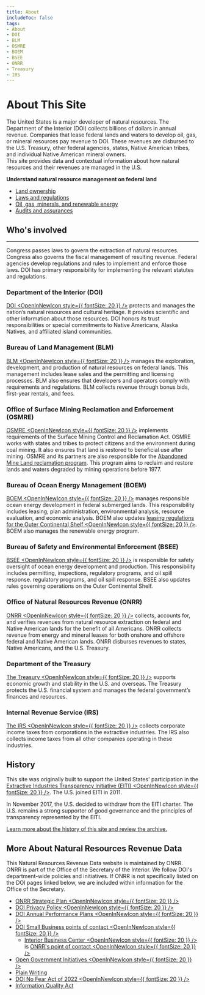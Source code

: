 ```yaml
---
title: About
includeToc: false
tags:
- About
- DOI
- BLM
- OSMRE
- BOEM
- BSEE
- ONRR
- Treasury
- IRS
---
```

<Box bgcolor='primary.main'>
<Container maxWidth="lg">
<Grid container spacing={2} alignItems='center'>
<Grid item xs={12} sm={8}>
<Box p={3} pl={0}>


# About This Site

The United States is a major developer of natural resources. The Department of the Interior (DOI) collects billions of dollars in annual revenue. Companies that lease <GlossaryTerm>federal lands and waters</GlossaryTerm> to develop oil, gas, or mineral resources pay revenue to DOI. These revenues are <Link href="/how-revenue-works#understanding-federal-disbursements">disbursed</Link> to the U.S. Treasury, other federal agencies, states, Native American tribes, and individual Native American mineral owners.
<br />
This site provides data and contextual information about how natural resources and their revenues are managed in the U.S.

</Box>
</Grid>
<Grid container xs={12} sm={4} >
<Box p={3} border={4} borderTop={0} borderBottom={0} borderColor='white'>
<Grid item xs={12}>

**Understand natural resource management on federal land**

 * [Land ownership](/how-revenue-works/ownership/)
 * [Laws and regulations](/how-revenue-works/#what-laws-regulations-govern-natural-resource-extraction-in-the-us)
 * [Oil, gas, minerals, and renewable energy](/how-revenue-works/#the-production-process)
 * [Audits and assurances](/how-revenue-works/audits-and-assurances/)

</Grid>
</Box>
</Grid>
</Grid>

</Container>
</Box>

<!-- Begin content -->

<Container maxWidth="lg" component="section">

## Who's involved

---

Congress passes laws to govern the extraction of natural resources. Congress also governs the fiscal management of resulting revenue. Federal agencies develop regulations and rules to implement and enforce those laws. DOI has primary responsibility for implementing the relevant statutes and regulations.

<Box mt={5} mb={5}>
<Grid container spacing={3} >

<Grid item xs={6} sm={2}>
<DoiLogoImg />
</Grid>
<Grid item xs={12} sm={10}>

### Department of the Interior (DOI)

[DOI <OpenInNewIcon style={{ fontSize: 20 }} />](https://www.doi.gov/) protects and manages the nation’s natural resources and cultural heritage. 
It provides scientific and other information about those resources. 
DOI honors its trust responsibilities or special commitments to Native Americans, Alaska Natives, and affiliated island communities.

</Grid>
<Grid item xs={12}>

<!-- Used for spacing -->

</Grid>
<Grid item xs={6} sm={2}>
<BlmLogoImg />
</Grid>
<Grid item xs={12} sm={10}>

### Bureau of Land Management (BLM)

[BLM <OpenInNewIcon style={{ fontSize: 20 }} />](http://www.blm.gov/) manages the exploration, development, and production of natural resources on federal lands. 
This management includes lease sales and the permitting and licensing processes. BLM also ensures that developers and operators comply with requirements and regulations. 
BLM collects revenue through bonus bids, first-year rentals, and fees.

</Grid>

<Grid item xs={12}>

<!-- Used for spacing -->

</Grid>
<Grid item xs={6} sm={2}>
<OsmreLogoImg />
</Grid>
<Grid item xs={12} sm={10}>

### Office of Surface Mining Reclamation and Enforcement (OSMRE)

[OSMRE <OpenInNewIcon style={{ fontSize: 20 }} />](http://www.osmre.gov/) implements requirements of the Surface Mining Control and Reclamation Act. 
OSMRE works with states and tribes to protect citizens and the environment during coal mining. 
It also ensures that land is restored to beneficial use after mining. 
OSMRE and its partners are also responsible for the [Abandoned Mine Land reclamation program](https://revenuedata.doi.gov/how-revenue-works/aml-reclamation-program/). 
This program aims to reclaim and restore lands and waters degraded by mining operations before 1977.

</Grid>

<Grid item xs={12}>

<!-- Used for spacing -->

</Grid>
<Grid item xs={6} sm={2}>
<BoemLogoImg />
</Grid>
<Grid item xs={12} sm={10}>

### Bureau of Ocean Energy Management (BOEM)

[BOEM <OpenInNewIcon style={{ fontSize: 20 }} />](http://www.boem.gov/) manages responsible ocean energy development in federal submerged lands. 
This responsibility includes leasing, plan administration, environmental analysis, resource evaluation, and economic analysis. 
BOEM also updates [leasing regulations for the Outer Continental Shelf <OpenInNewIcon style={{ fontSize: 20 }} />](http://www.boem.gov/National-Environmental-Policy-Act/).
BOEM also manages the renewable energy program.

</Grid>

<Grid item xs={12}>

<!-- Used for spacing -->

</Grid>
<Grid item xs={6} sm={2}>
<BseeLogoImg />
</Grid>
<Grid item xs={12} sm={10}>

### Bureau of Safety and Environmental Enforcement (BSEE)

[BSEE <OpenInNewIcon style={{ fontSize: 20 }} />](http://www.bsee.gov/) is responsible for safety oversight of ocean energy development and production. 
This responsibility includes permitting, inspections, regulatory programs, and oil spill response. regulatory programs, and oil spill response. 
BSEE also updates rules governing operations on the <GlossaryTerm>Outer Continental Shelf</GlossaryTerm>.

</Grid>

<Grid item xs={12}>

<!-- Used for spacing -->

</Grid>
<Grid item xs={6} sm={2}>
  <OnrrLogoImg style={{ height: '100%', width: '100%' }} />
</Grid>
<Grid item xs={12} sm={10}>

### Office of Natural Resources Revenue (ONRR)

[ONRR <OpenInNewIcon style={{ fontSize: 20 }} />](http://www.onrr.gov/) collects, accounts for, and verifies revenues from natural resource extraction on federal and Native American lands for the benefit of all Americans. 
ONRR collects revenue from energy and mineral leases for both onshore and offshore federal and Native American lands.
ONRR disburses revenues to states, Native Americans, and the U.S. Treasury.

</Grid>

<Grid item xs={12}>

<!-- Used for spacing -->

</Grid>
<Grid item xs={6} sm={2}>
<DotLogoImg />
</Grid>
<Grid item xs={12} sm={10}>

### Department of the Treasury

[The Treasury <OpenInNewIcon style={{ fontSize: 20 }} />](http://www.treasury.gov/Pages/default.aspx) supports economic growth and stability in the U.S. and overseas. 
The Treasury protects the U.S. financial system and manages the federal government’s finances and resources.

</Grid>

<Grid item xs={12}>

<!-- Used for spacing -->

</Grid>
<Grid item xs={6} sm={2}>
<IrsLogoImg />
</Grid>
<Grid item xs={12} sm={10}>

### Internal Revenue Service (IRS)

[The IRS <OpenInNewIcon style={{ fontSize: 20 }} />](https://www.irs.gov/) collects corporate income taxes from corporations in the extractive industries. 
The IRS also collects income taxes from all other companies operating in these industries.

</Grid>

</Grid>

## History

This site was originally built to support the United States' participation in the [Extractive Industries Transparency Initiative (EITI) <OpenInNewIcon style={{ fontSize: 20 }} />](https://eiti.org/).
The U.S. joined EITI in 2011.
<br />

In November 2017, the U.S. decided to withdraw from the EITI charter. The U.S. remains a strong supporter of
good governance and the principles of transparency represented by the EITI.
<br />

[Learn more about the history of this site and review the archive.](https://archive.revenuedata.doi.gov/)

## More About Natural Resources Revenue Data

This Natural Resources Revenue Data website is maintained by ONRR. ONRR is part of the Office of the Secretary of the Interior. We follow DOI's department-wide policies and initiatives. If ONRR is not specifically listed on the DOI pages linked below, we are included within information for the Office of the Secretary. 

- [ONRR Strategic Plan <OpenInNewIcon style={{ fontSize: 20 }} />](https://www.onrr.gov/about)
- [DOI Privacy Policy <OpenInNewIcon style={{ fontSize: 20 }} />](https://doi.gov/privacy)
- [DOI Annual Performance Plans <OpenInNewIcon style={{ fontSize: 20 }} />](https://www.doi.gov/performance/performance-reports)
- [DOI Small Business points of contact <OpenInNewIcon style={{ fontSize: 20 }} />](https://www.doi.gov/pmb/osdbu/doingbusiness)
   - [Interior Business Center <OpenInNewIcon style={{ fontSize: 20 }} />](https://www.doi.gov/ibc) is [ONRR's point of contact <OpenInNewIcon style={{ fontSize: 20 }} />](https://www.onrr.gov/about/contact/information-request-contacts)
- [Open Government Initiatives <OpenInNewIcon style={{ fontSize: 20 }} />](https://open.usa.gov/)
- [Plain Writing](https://revenuedata.doi.gov/plain-language)
- [DOI No Fear Act of 2022 <OpenInNewIcon style={{ fontSize: 20 }} />](https://www.doi.gov/pmb/eeo/reports-repository)
- [Information Quality Act](https://revenuedata.doi.gov/information-quality)

</Box>
</Container>
